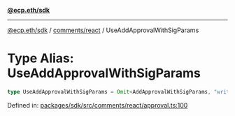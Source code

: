 [**@ecp.eth/sdk**](../../../index.mdx)

***

[@ecp.eth/sdk](/sdk-reference/index.mdx) / [comments/react](/sdk-reference/comments/react/index.mdx) / UseAddApprovalWithSigParams

# Type Alias: UseAddApprovalWithSigParams

```ts
type UseAddApprovalWithSigParams = Omit<AddApprovalWithSigParams, "writeContract">;
```

Defined in: [packages/sdk/src/comments/react/approval.ts:100](https://github.com/ecp-eth/comments-monorepo/blob/main/packages/sdk/src/comments/react/approval.ts#L100)
